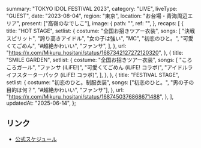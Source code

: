   summary: "TOKYO IDOL FESTIVAL 2023",
  category: "LIVE",
  liveType: "GUEST",
  date: "2023-08-04",
  region: "東京",
  location: "お台場・青海周辺エリア",
  present: ["高嶺のなでしこ"],
  image: {
    path: "",
    ref: "",
  },
  recaps: [
    {
      title: "HOT STAGE",
      setlist: {
        costume: "全国お招きツアー衣装",
        songs: [
          "決戦スピリット",
          "誇り高きアイドル",
          "女の子は強い",
          "MC",
          "初恋のひと。",
          "可愛くてごめん",
          "#超絶かわいい",
          "ファンサ",
        ],
      },
      url: "https://x.com/Mikuru_hositani/status/1687342127272120320",
    },
    {
      title: "SMILE GARDEN",
      setlist: {
        costume: "全国お招きツアー衣装",
        songs: [
          "ころころガール",
          "ファンサ (iLiFE!)",
          "可愛くてごめん (iLiFE! コラボ)",
          "アイドルライフスターターパック (iLiFE! コラボ)",
        ],
      },
    },
    {
      title: "FESTIVAL STAGE",
      setlist: {
        costume: "初恋のひと。制服衣装",
        songs: ["初恋のひと。", "男の子の目的は何？", "#超絶かわいい", "ファンサ"],
      },
      url: "https://x.com/Mikuru_hositani/status/1687450376868671488",
    },
  ],
  updatedAt: "2025-06-14",
};

## リンク

- [公式スケジュール](https://takanenonadeshiko.jp/?p=1189)
